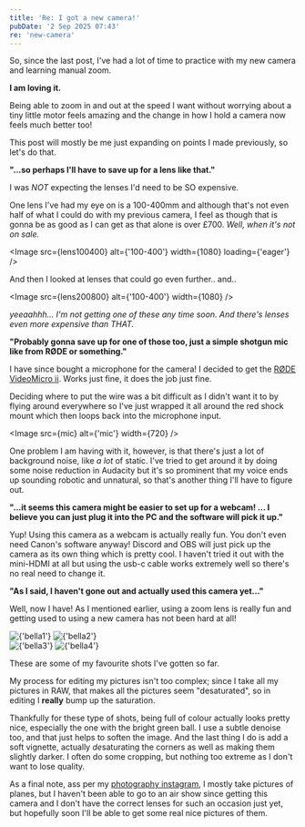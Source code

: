```yaml
---
title: 'Re: I got a new camera!'
pubDate: '2 Sep 2025 07:43'
re: 'new-camera'
---
```


So, since the last post, I've had a lot of time to practice with my new camera and learning manual zoom.

**I am loving it.**

Being able to zoom in and out at the speed I want without worrying about a tiny little motor feels amazing and the change in how I hold a camera now feels much better too!

This post will mostly be me just expanding on points I made previously, so let's do that.

<div class='gap' />

**"...so perhaps I'll have to save up for a lens like that."**

I was *NOT* expecting the lenses I'd need to be SO expensive.

One lens I've had my eye on is a 100-400mm and although that's not even half of what I could do with my previous camera, I feel as though that is gonna be as good as I can get as that alone is over £700.
*Well, when it's not on sale.*

<Image src={lens100400} alt={'100-400'} width={1080} loading={'eager'} />

And then I looked at lenses that could go even further.. and..

<Image src={lens200800} alt={'100-400'} width={1080} />

*yeeaahhh... I'm not getting one of these any time soon. And there's lenses even more expensive than THAT.*

<div class='gap' />

**"Probably gonna save up for one of those too, just a simple shotgun mic like from RØDE or something."**

I have since bought a microphone for the camera! I decided to get the [RØDE VideoMicro ii](https://rode.com/en/products/videomicro-ii). Works just fine, it does the job just fine.

Deciding where to put the wire was a bit difficult as I didn't want it to by flying around everywhere so I've just wrapped it all around the red shock mount which then loops back into the microphone input.

<Image src={mic} alt={'mic'} width={720} />

One problem I am having with it, however, is that there's just a lot of background noise, like *a lot* of static. I've tried to get around it by doing some noise reduction in Audacity but it's so prominent that my voice ends up sounding robotic and unnatural, so that's another thing I'll have to figure out.

<div class='gap' />

**"...it seems this camera might be easier to set up for a webcam! ... I believe you can just plug it into the PC and the software will pick it up."**

Yup! Using this camera as a webcam is actually really fun. You don't even need Canon's software anyway! Discord and OBS will just pick up the camera as its own thing which is pretty cool. I haven't tried it out with the mini-HDMI at all but using the usb-c cable works extremely well so there's no real need to change it.

<div class='gap' />

**"As I said, I haven't gone out and actually used this camera yet..."**

Well, now I have! As I mentioned earlier, using a zoom lens is really fun and getting used to using a new camera has not been hard at all!

<div class='two img'>
  <Image src={bella1} alt={'bella1'} width={720} />
  <Image src={bella2} alt={'bella2'} width={720} />
</div>
<div class='two img'>
  <Image src={bella3} alt={'bella3'} width={720} />
  <Image src={bella4} alt={'bella4'} width={720} />
</div>

These are some of my favourite shots I've gotten so far.

My process for editing my pictures isn't too complex; since I take all my pictures in RAW, that makes all the pictures seem "desaturated", so in editing I **really** bump up the saturation.

Thankfully for these type of shots, being full of colour actually looks pretty nice, especially the one with the bright green ball. I use a subtle denoise too, and that just helps to soften the image. And the last thing I do is add a soft vignette, actually *de*saturating the corners as well as making them slightly darker. I often do some cropping, but nothing too extreme as I don't want to lose quality.

<div class='gap' />

As a final note, ass per my [photography instagram](https://instagram.com/lucasm.photography), I mostly take pictures of planes, but I haven't been able to go to an air show since getting this camera and I don't have the correct lenses for such an occasion just yet, but hopefully soon I'll be able to get some real nice pictures of them.